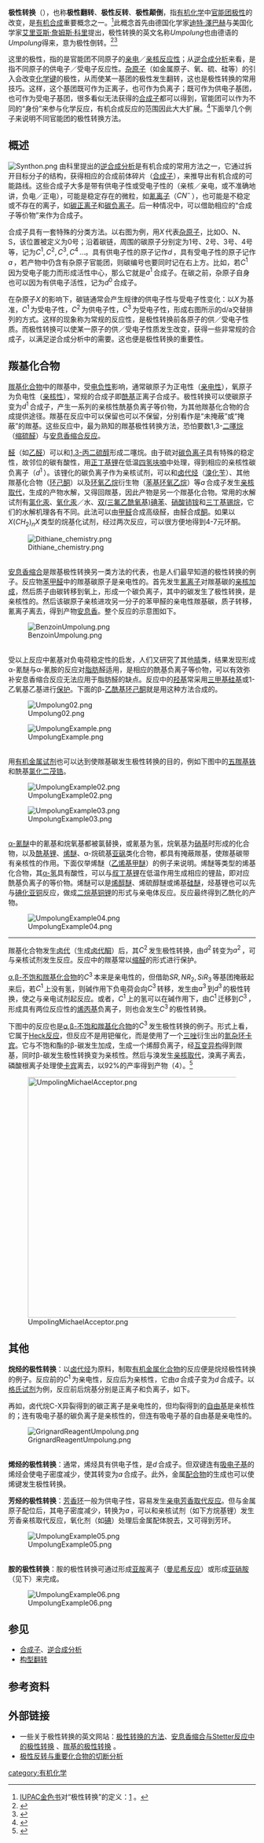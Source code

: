 '''极性转换'''（{{lang-en|Umpolung}}），也称'''极性翻转'''、'''极性反转'''、'''极性颠倒'''，指[[有机化学|有机化学]]中[[官能团|官能团]][[极性|极性]]的改变，是[[有机合成|有机合成]]重要概念之一。<ref>[[IUPAC|IUPAC]][[金色书|金色书]]对“极性转换”的定义：[http://www.iupac.org/goldbook/U06551.pdf] {{Wayback|url=http://www.iupac.org/goldbook/U06551.pdf |date=20180807125347 }}。</ref>此概念首先由德国化学家[[迪特·澤巴赫|迪特·澤巴赫]]与美国化学家[[艾里亚斯·詹姆斯·科里|艾里亚斯·詹姆斯·科里]]提出，极性转换的英文名称''Umpolung''也由德语的''Umpolung''得来，意为极性倒转。<ref>{{cite journal  | author = Seebach D.  | title = Methods of Reactivity Umpolung  | journal = Angewandte Chemie International Edition in English  | volume = 18  | issue = 4  | pages = 239–258  | publisher =   | year = 1979  | url =   | doi = 10.1002/anie.197902393  | id =   | accessdate =  }}</ref><ref>{{cite journal  | author = Gröbel B. T., Seebach D.  | title = Reactivity of Carbonyl-Compounds Through Sulfur-Containing Reagents  | journal = Synthesis-Stuttgart  | volume = 6  | issue =    | pages = 357–402  | publisher =   | year = 1977  | url =   | doi = 10.1055/s-1977-24412  | id =   | accessdate =  }}</ref>

这里的极性，指的是官能团不同原子的[[亲电|亲电]]／[[亲核|亲核]][[反应性|反应性]]；从[[逆合成分析|逆合成分析]]来看，是指不同原子的供电子／受电子反应性。[[杂原子|杂原子]]（如金属原子、氧、硫、硅等）的引入会改变[[化学键|化学键]]的极性，从而使某一基团的极性发生翻转，这也是极性转换的常用技巧。这样，这个基团既可作为正离子，也可作为负离子；既可作为供电子基团，也可作为受电子基团，很多看似无法获得的[[合成子|合成子]]都可以得到，官能团可以作为不同的“身份”来参与化学反应，有机合成反应的范围因此大大扩展。<ref>{{cite journal  | author = Seebach D., [[Elias_J._Corey|Corey E. J.]]  | title = Generation and synthetic applications of 2-lithio-1,3-dithianes  | journal = [[Journal_of_Organic_Chemistry|Journal of Organic Chemistry]]  | volume = 40  | issue = 2  | pages = 231–237  | publisher =   | year = 1975  | url = http://pubs.acs.org/cgi-bin/abstract.cgi/joceah/1975/40/i02/f_jo00890a018.pdf  | doi = 10.1021/jo00890a018  | id =   | accessdate =   | archive-date = 2007-09-29  | archive-url = https://web.archive.org/web/20070929125904/http://pubs.acs.org/cgi-bin/abstract.cgi/joceah/1975/40/i02/f_jo00890a018.pdf  | dead-url = no  }}</ref>下面举几个例子来说明不同官能团的极性转换方法。

==概述==
[[File:Synthon.png|right]]
由科里提出的[[逆合成分析|逆合成分析]]是有机合成的常用方法之一，它通过拆开目标分子的结构，获得相应的合成前体碎片（[[合成子|合成子]]），来推导出有机合成的可能路线。这些合成子大多是带有供电子性或受电子性的（亲核／亲电，或不准确地讲，负电／正电），可能是稳定存在的微粒，如[[氰离子|氰离子]]（<math>CN^-\,</math>），也可能是不稳定或不存在的离子，如[[碳正离子|碳正离子]]和[[碳负离子|碳负离子]]。后一种情况中，可以借助相应的“合成子等价物”来作为合成子。

合成子具有一套特殊的分类方法。以右图为例，用<math>X\,</math>代表[[杂原子|杂原子]]，比如O、N、S，该位置被定义为0号；沿着碳链，周围的碳原子分别定为1号、2号、3号、4号等，记为<math>C^1, C^2, C^3, C^4\,</math>…。具有供电子性的原子记作<math>d\,</math>，具有受电子性的原子记作<math>a\,</math>，若产物中仍含有杂原子官能团，则碳编号也要同时记在右上方。比如，若<math>C^1\,</math>因为受电子能力而形成活性中心，那么它就是<math>a^1\,</math>合成子。在碳之前，杂原子自身也可以因为有供电子活性，记为<math>d^0\,</math>合成子。

在杂原子<math>X\,</math>的影响下，碳链通常会产生规律的供电子性与受电子性变化：以<math>X\,</math>为基准，<math>C^1\,</math>为受电子性，<math>C^2\,</math>为供电子性，<math>C^3\,</math>为受电子性，形成右图所示的d/a交替排列的方式。这样的现象称为常规的反应性，是极性转换前各原子的供／受电子性质。而极性转换可以使某一原子的供／受电子性质发生改变，获得一些非常规的合成子，以满足逆合成分析中的需要。这也便是极性转换的重要性。

==羰基化合物==
[[羰基化合物|羰基化合物]]中的羰基中，受[[电负性|电负性]]影响，通常碳原子为正电性（[[亲电性|亲电性]]），氧原子为负电性（[[亲核性|亲核性]]），常规的合成子即[[酰基|酰基]]正离子合成子。极性转换可以使碳原子变为<math>d^1\,</math>合成子，产生一系列的亲核性酰基负离子等价物，为其他羰基化合物的合成提供途径。羰基在反应中可以保留也可以不保留，分别看作是“未掩蔽”或“掩蔽”的羰基。这些反应中，最为熟知的羰基极性转换方法，恐怕要数1,3-[[二噻烷|二噻烷]]（[[缩硫醛|缩硫醛]]）与[[安息香缩合|安息香缩合反应]]。

[[醛|醛]]（如[[乙醛|乙醛]]）可以和[[1,3-丙二硫醇|1,3-丙二硫醇]]形成二噻烷。由于硫对[[碳负离子|碳负离子]]具有特殊的稳定性，故邻位的碳有酸性，用[[正丁基锂|正丁基锂]]在低温[[四氢呋喃|四氢呋喃]]中处理，得到相应的亲核性碳负离子（<math>d^1\,</math>）。该锂化的碳负离子作为亲核试剂，可以和[[卤代烃|卤代烃]]（[[溴化苄|溴化苄]]）、其他羰基化合物（[[环己酮|环己酮]]）以及[[环氧乙烷|环氧乙烷]]衍生物（[[苯基环氧乙烷|苯基环氧乙烷]]）等<math>a\,</math>合成子发生[[亲核取代|亲核取代]]，生成的产物水解，又得回羰基，因此产物是另一个羰基化合物。常用的水解试剂有[[氯化汞|氯化汞]]、[[氧化汞|氧化汞]]／水、[[双(三氟乙酰氧基)碘苯|双(三氟乙酰氧基)碘苯]]、[[硝酸铈铵|硝酸铈铵]]和[[三丁基锡烷|三丁基锡烷]]，它们的水解机理各有不同。此法可以由[[甲醛|甲醛]]合成高级醛，由醛合成[[酮|酮]]。如果以<math>X(CH_2)_nX\,</math>类型的烷基化试剂，经过两次反应，可以很方便地得到4-7元环酮。

[[File:Dithiane_chemistry.png|center]]

<br />
[[安息香缩合|安息香缩合]]是羰基极性转换另一类方法的代表，也是人们最早知道的极性转换的例子。反应物[[苯甲醛|苯甲醛]]中的羰基碳原子是亲电性的。首先发生[[氰离子|氰离子]]对羰基碳的[[亲核加成|亲核加成]]，然后质子由碳转移到氧上，形成一个碳负离子，其中的碳发生了极性转换，是亲核性的。然后该碳原子亲核进攻另一分子的苯甲醛的亲电性羰基碳，质子转移，氰离子离去，得到产物[[安息香|安息香]]。整个反应的示意图如下。

[[File:BenzoinUmpolung.png|center]]

<br />
受以上反应中氰基对负电荷稳定性的启发，人们又研究了其他[[腈|腈]]类，结果发现形成α-氰醚与α-氰胺的反应对[[脂肪族化合物|脂肪]]醛适用，是相应的酰基负离子等价物，可以有效弥补安息香缩合反应无法应用于脂肪醛的缺点。反应中的[[羟基|羟基]]常采用[[三甲基硅基|三甲基硅基]]或1-乙氧基乙基进行[[保护基|保护]]。下面的β-[[乙酰基|乙酰基]][[环己酮|环己酮]]就是用这种方法合成的。

[[File:Umpolung02.png|center]]

[[File:UmpolungExample.png|center]]

<br />
用[[有机金属化合物|有机金属试剂]]也可以达到使羰基碳发生极性转换的目的，例如下图中的[[五羰基铁|五羰基铁]]和酰基[[氯化二茂锆|氯化二茂锆]]。

[[File:UmpolungExample02.png|center]]

[[File:UmpolungExample03.png|center]]

<br />
[[羟腈|α-氰醚]]中的氰基和烷氧基都被氯替换，或氰基为氢，烷氧基为[[硝基|硝基]]时形成的化合物，以及[[有机锂化合物|酰基锂]]、[[烯醇醚|烯醚]]、α-烷硫基[[亚砜|亚砜]]类化合物，都具有掩蔽羰基，使羰基碳带有亲核性的作用。下面仅举烯醚（[[乙烯基甲醚|乙烯基甲醚]]）的例子来说明。烯醚等类型的烯基化合物，其[[α-氢|α-氢]]具有酸性，可以与[[叔丁基锂|叔丁基锂]]在低温作用生成相应的锂盐，即对应酰基负离子的等价物。烯醚可以是[[烯醇醚|烯醇醚]]、烯硫醇醚或烯基[[硅醚|硅醚]]，烃基锂也可以先与[[碘化亚铜|碘化亚铜]]反应，做成[[二烷基铜锂|二烷基铜锂]]的形式与亲电体反应。反应最终得到乙酰化的产物。

[[File:UmpolungExample04.png|center]]

----
羰基化合物发生[[卤代|卤代]]（生成[[卤代酮|卤代酮]]）后，其<math>C^2\,</math>发生极性转换，由<math>d^2\,</math>转变为<math>a^2\,</math>，可与亲核试剂发生反应。反应中的羰基常以[[缩醛|缩醛]]的形式进行保护。

[[α,β-不饱和羰基化合物|α,β-不饱和羰基化合物]]的<math>C^3\,</math>本来是亲电性的，但借助<math>SR, NR_2, SiR_3\,</math>等基团掩蔽起来后，若<math>C^1\,</math>上没有氢，则碱作用下负电荷会向<math>C^3\,</math>转移，发生由<math>a^3\,</math>到<math>d^3\,</math>的极性转换，使之与亲电试剂起反应。或者，<math>C^1\,</math>上的氢可以在碱作用下，由<math>C^1\,</math>迁移到<math>C^3\,</math>，形成具有两位反应性的[[烯丙基|烯丙基]]负离子，则也会发生<math>C^3\,</math>的极性转换。

下图中的反应也是[[α,β-不饱和羰基化合物|α,β-不饱和羰基化合物]]的<math>C^3\,</math>发生极性转换的例子。形式上看，它属于[[Heck反应|Heck反应]]，但反应不是用钯催化，而是使用了一个[[三唑|三唑]]衍生出的[[氮杂环卡宾|氮杂环卡宾]]。它与不饱和酯的β-碳发生加成，生成一个烯醇负离子，经[[互变异构|互变异构]]得到羰基，同时β-碳发生极性转换变为亲核性。然后与溴发生[[亲核取代|亲核取代]]，溴离子离去，磷酸根离子处理使[[卡宾|卡宾]]离去，以92%的产率得到产物（4）。<ref>{{cite journal  | author = Fischer C., Smith S. W., Powell D. A., Fu G. C.  | title = Umpolung of Michael Acceptors Catalyzed by N-Heterocyclic Carbenes  | journal = [[Journal_of_the_American_Chemical_Society|Journal of the American Chemical Society]]  | volume = 128  | issue = 5  | pages = 1472–1473  | publisher =   | year = 2006  | url =   | doi = 10.1021/ja058222q  | id =   | accessdate =  }}</ref>

[[File:UmpolingMichaelAcceptor.png|490px]]

==其他==
'''烷烃的极性转换'''：以[[卤代烃|卤代烃]]为原料，制取[[有机金属化合物|有机金属化合物]]的反应便是烷烃极性转换的例子。反应前的<math>C^1\,</math>为亲电性，反应后为亲核性，它由<math>a\,</math>合成子变为<math>d\,</math>合成子。以[[格氏试剂|格氏试剂]]为例，反应前后烷基分别是正离子和负离子，如下。

再如，卤代烷C-X异裂得到的碳正离子是亲电性的，但均裂得到的[[自由基|自由基]]是亲核性的；连有吸电子基的碳负离子是亲核性的，但连有吸电子基的自由基是亲电性的。

[[File:GrignardReagentUmpolung.png|center]]

<br />
'''烯烃的极性转换'''：通常，烯烃具有供电子性，是<math>d\,</math>合成子。但双键连有[[吸电子基|吸电子基]]的烯烃会使电子密度减少，使其转变为<math>a\,</math>合成子。此外，金属[[配合物|配合物]]的生成也可以使烯键发生极性转换。

'''芳烃的极性转换'''：[[芳香环|芳香环]]一般为供电子性，容易发生[[亲电芳香取代反应|亲电芳香取代反应]]。但与金属原子配位后，其电子密度减少，转换为<math>a\,</math>，可以和亲核试剂（如下方烷基锂）发生芳香亲核取代反应，氧化剂（如[[碘|碘]]）处理后金属配体脱去，又可得到芳环。

[[File:UmpolungExample05.png|center]]

<br />
'''胺的极性转换'''：胺的极性转换可通过形成[[亚胺|亚胺]]离子（[[曼尼希反应|曼尼希反应]]）或形成[[亚硝胺|亚硝胺]]（见下）来完成。

[[File:UmpolungExample06.png|center]]

==参见==
*[[合成子|合成子]]、[[逆合成分析|逆合成分析]]
*[[构型翻转|构型翻转]]

==参考资料==
<div class="references-small">
<references/>
</div>

==外部链接==
*一些关于极性转换的英文网站：[https://web.archive.org/web/20070807233737/http://infosee.ethz.ch/Seebach/PULI/156-PULI%20Ump-E.pdf 极性转换的方法]、[http://www.columbia.edu/cu/chemistry/groups/leighton/gm/20061016-KT-Umpolung.pdf 安息香缩合与Stetter反应中的极性转换] {{Wayback|url=http://www.columbia.edu/cu/chemistry/groups/leighton/gm/20061016-KT-Umpolung.pdf |date=20131020100739 }}、[http://www.princeton.edu/~orggroup/supergroup_pdf/Umpolung2.pdf 羰基的极性转换] {{Wayback|url=http://www.princeton.edu/~orggroup/supergroup_pdf/Umpolung2.pdf |date=20191010215836 }}。
*[http://bbs.my666.com/viewthread.php?tid=5691 极性反转与重要化合物的切断分析]{{dead link|date=2018年3月 |bot=InternetArchiveBot |fix-attempted=yes }}

[[category:有机化学|category:有机化学]]